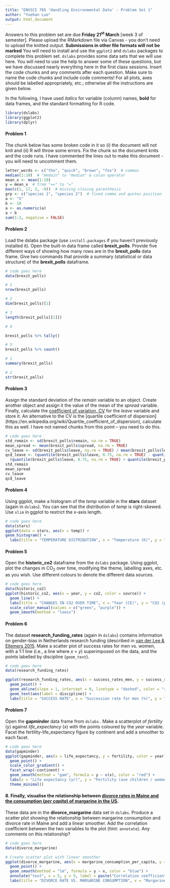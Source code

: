 ```yaml
---
title: "ENVSCI 705 'Handling Environmental Data' - Problem Set 1"
author: "Yuehan Luo"
output: html_document
---
```


Answers to this problem set are due **Friday 21^st^ March** [week 3 of semester].  Please upload the RMarkdown file via Canvas - you don't need to upload the knitted output. **Submissions in other file formats will not be marked**  You will need to install and use the `ggplot2` and `dslabs` packages to complete this problem set. `dslabs` provides some data sets that we will use here.  You will need to use the help to answer some of these questions, but we have discussed nearly everything here in the first class sessions. Insert the code chunks and any comments after each question.  Make sure to name the code chunks and include code comments!  For all plots, axes should be labelled appropriately, etc.; otherwise all the instructions are given below.   

In the following, I have used *italics* for variable (column) names, **bold** for data frames, and the standard formatting for R code.

```r
library(dslabs)
library(ggplot2)
library(dplyr)
```

#### Problem 1
The chunk below has some broken code in it so (i) the document will not knit and (ii) R will throw some errors.  Fix the chunk so the document knits and the code runs. I have commented the lines out to make this document - you will need to uncomment them.

```r
letter_words <- c("the", "quick", "brown", "fox")  # commas
median(1:10)  # "medain" to "median" & colon operator
mean_x <- mean(1:10)
y = mean_x  # from "==" to "=" 
max(c(1, 17, 2, -9))  # missing closing parenthesis
grp <- c("species 1", "species 2")  # fixed comma and quotes position
a <- "5"
b <- 10
a <- as.numeric(a)
a + b
sum(1:3, negative = FALSE)
```


#### Problem 2
Load the dslabs package (use `install.packages` if you haven't previously installed it).  Open the built-in data frame called **brexit_polls**.  Provide five different ways of showing how many rows are in the **brexit_polls** data frame.  Give two commands that provide a summary (statistical or data structure) of the **brexit_polls** dataframe.


```r
# code goes here
data(brexit_polls)

# 1
nrow(brexit_polls)

# 2
dim(brexit_polls)[1]

# 3
length(brexit_polls[[1]])

# 4

brexit_polls %>% tally()

# 5
brexit_polls %>% count()

# 1
summary(brexit_polls)

# 2
str(brexit_polls)
```


#### Problem 3
Assign the standard deviation of the _remain_ variable to an object. Create another object and assign it the value of the mean of the _spread_ variable. Finally, calculate the [coefficient of variation, CV](https://en.wikipedia.org/wiki/Coefficient_of_variation) for the _leave_ variable and store it. An alternative to the CV is the [quartile coefficient of dispersion] (https://en.wikipedia.org/wiki/Quartile_coefficient_of_dispersion), calculate this as well.  I have not named chunks from this point -- you need to do this.


```r
# code goes here
std_remain <- sd(brexit_polls$remain, na.rm = TRUE)
mean_spread <- mean(brexit_polls$spread, na.rm = TRUE)
cv_leave <- sd(brexit_polls$leave, na.rm = TRUE) / mean(brexit_polls$leave, na.rm = TRUE)
qcd_leave <- (quantile(brexit_polls$leave, 0.75, na.rm = TRUE) - quantile(brexit_polls$leave, 0.25, na.rm = TRUE)) / 
  (quantile(brexit_polls$leave, 0.75, na.rm = TRUE) + quantile(brexit_polls$leave, 0.25, na.rm = TRUE))
std_remain
mean_spread
cv_leave
qcd_leave
```
#### Problem 4
Using ggplot, make a histogram of the _temp_ variable in the **stars** dataset (again in `dslabs`). 
You can see that the distribution of _temp_ is right-skewed. Use `xlim` in ggplot to restrict the x-axis length. 

```r
# code goes here
data(stars)
ggplot(data = stars, aes(x = temp)) +
geom_histogram() +
  labs(title = "TEMPERATURE DISTRIBUTION", x = "Temperature (K)", y = "Frequency")
```


#### Problem 5
Open the **historic_co2** dataframe from the `dslabs` package.  Using ggplot, plot the changes in CO~2~ over time, modifying the theme, labelling axes, etc. as you wish.  Use different colours to denote the different data sources. 

```r
# code goes here
data(historic_co2)
ggplot(historic_co2, aes(x = year, y = co2, color = source)) +
  geom_line() +
  labs(title = "CHANGES IN CO2 OVER TIME", x = "Year (CE)", y = "CO2 (ppm)") +
  scale_color_manual(values = c("green", "purple")) +
  geom_smooth(method = "loess")
```

#### Problem 6
The dataset **research_funding_rates** (again in `dslabs`) contains information on gender-bias in Netherlands research funding (described in [van der Lee & Ellemers 2015](https://www.pnas.org/content/112/40/12349.abstract). 
Make a scatter plot of success rates for men vs. women, with a 1:1 line (i.e., a line where _x_ = _y_) superimposed on the data, and the points labelled by discipline (`geom_text`). 

```r
# code goes here
data(research_funding_rates)

ggplot(research_funding_rates, aes(x = success_rates_men, y = success_rates_women)) +
  geom_point() +
  geom_abline(slope = 1, intercept = 0, linetype = "dashed", color = "red") +
  geom_text(aes(label = discipline)) +
  labs(title = "SUCCESS RATE", x = "Succession rate for men (%)", y = "Succession rate for women (%)")
```

#### Problem 7
Open the **gapminder** data frame from `dslabs.` Make a scatterplot of _fertility_ (y) against _life_expectancy_ (x) with the points coloured by the _year_ variable.  Facet the fertility-life_expectancy figure by continent and add a smoother to each facet.  

```r
# code goes here
data(gapminder)
ggplot(gapminder, aes(x = life_expectancy, y = fertility, color = year)) +
  geom_point() + 
  scale_color_gradient() +  
  facet_wrap(~continent) +
  geom_smooth(method = "gam", formula = y ~ s(x), color = "red") + 
  labs(x = "Life expectancy (yr)", y = "Fertility (ave children / woman)", title = "Fertility vs. Life Expectancy by Continent") +
  theme_minimal()
```


#### 8. Finally, visualise the relationship between [divorce rates in Maine and the consumption (_per capita_) of margarine in the US](http://www.tylervigen.com/spurious-correlations).  
These data are in the **divorce_margarine** data set in `dslabs`.  Produce a scatter plot showing the relationship between margarine consumption and divorce rate in Maine and add a linear smoother.  Add the correlation coefficient between the two variables to the plot (hint: `annotate`).  Any comments on this relationship?

```r
# code goes here
data(divorce_margarine)

# Create scatter plot with linear smoother
ggplot(divorce_margarine, aes(x = margarine_consumption_per_capita, y = divorce_rate_maine)) +
  geom_point() +
  geom_smooth(method = "lm", formula = y ~ x, color = "blue") +
  annotate("text", x = 5, y = 5, label = paste("Correlation coefficient", round(cor(divorce_margarine$margarine_consumption_per_capita, divorce_margarine$divorce_rate_maine), 3))) +
  labs(title = "DIVORCE RATE VS. MARGARINE CONSUMPTION", x = "Margarine Consumption (per capita)", y = "Divorce Rate in Manie")
```